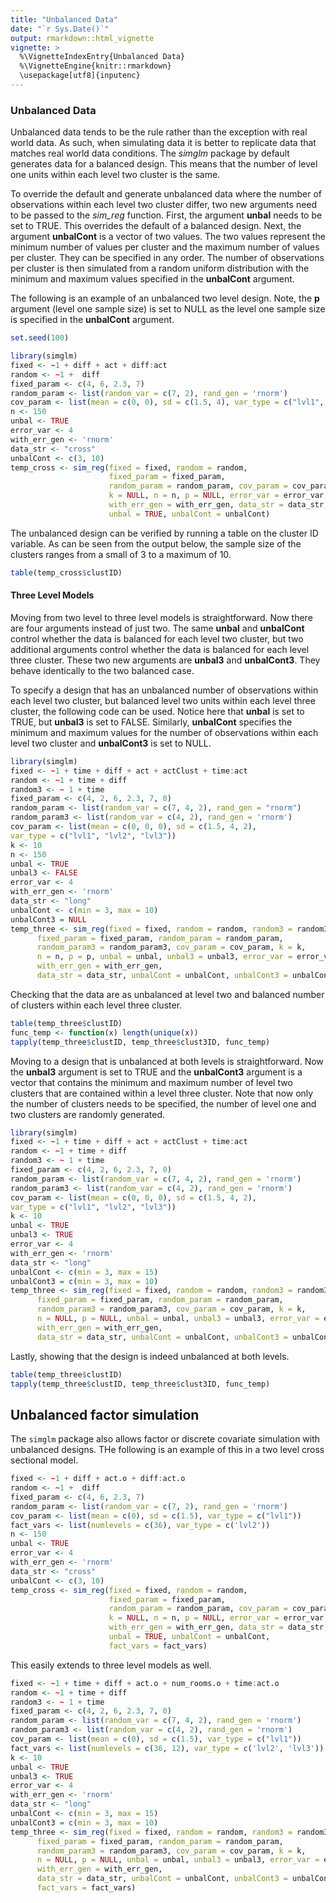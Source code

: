 ```yaml
---
title: "Unbalanced Data"
date: "`r Sys.Date()`"
output: rmarkdown::html_vignette
vignette: >
  %\VignetteIndexEntry{Unbalanced Data}
  %\VignetteEngine{knitr::rmarkdown}
  \usepackage[utf8]{inputenc}
---
```


### Unbalanced Data

Unbalanced data tends to be the rule rather than the exception with real world data. As such, when simulating data it is better to replicate data that matches real world data conditions. The *simglm* package by default generates data for a balanced design. This means that the number of level one units within each level two cluster is the same.

To override the default and generate unbalanced data where the number of observations within each level two cluster differ, two new arguments need to be passed to the *sim_reg* function. First, the argument **unbal** needs to be set to TRUE. This overrides the default of a balanced design. Next, the argument **unbalCont** is a vector of two values. The two values represent the minimum number of values per cluster and the maximum number of values per cluster. They can be specified in any order. The number of observations per cluster is then simulated from a random uniform distribution with the minimum and maximum values specified in the **unbalCont** argument.

The following is an example of an unbalanced two level design. Note, the **p** argument (level one sample size) is set to NULL as the level one sample size is specified in the **unbalCont** argument.

```r
set.seed(100)
```

```r
library(simglm)
fixed <- ~1 + diff + act + diff:act
random <- ~1 +  diff
fixed_param <- c(4, 6, 2.3, 7)
random_param <- list(random_var = c(7, 2), rand_gen = 'rnorm')
cov_param <- list(mean = c(0, 0), sd = c(1.5, 4), var_type = c("lvl1", "lvl2"))
n <- 150
unbal <- TRUE
error_var <- 4
with_err_gen <- 'rnorm'
data_str <- "cross"
unbalCont <- c(3, 10)
temp_cross <- sim_reg(fixed = fixed, random = random, 
                      fixed_param = fixed_param, 
                      random_param = random_param, cov_param = cov_param,
                      k = NULL, n = n, p = NULL, error_var = error_var,
                      with_err_gen = with_err_gen, data_str = data_str, 
                      unbal = TRUE, unbalCont = unbalCont)
```

The unbalanced design can be verified by running a table on the cluster ID variable. As can be seen from the output below, the sample size of the clusters ranges from a small of 3 to a maximum of 10.
```r
table(temp_cross$clustID)
```

#### Three Level Models
Moving from two level to three level models is straightforward. Now there are four arguments instead of just two. The same **unbal** and **unbalCont** control whether the data is balanced for each level two cluster, but two additional arguments control whether the data is balanced for each level three cluster. These two new arguments are **unbal3** and **unbalCont3**. They behave identically to the two balanced case.

To specify a design that has an unbalanced number of observations within each level two cluster, but balanced level two units within each level three cluster, the following code can be used. Notice here that **unbal** is set to TRUE, but **unbal3** is set to FALSE. Similarly, **unbalCont** specifies the minimum and maximum values for the number of observations within each level two cluster and **unbalCont3** is set to NULL.
```r
library(simglm)
fixed <- ~1 + time + diff + act + actClust + time:act
random <- ~1 + time + diff
random3 <- ~ 1 + time
fixed_param <- c(4, 2, 6, 2.3, 7, 0)
random_param <- list(random_var = c(7, 4, 2), rand_gen = "rnorm")
random_param3 <- list(random_var = c(4, 2), rand_gen = 'rnorm')
cov_param <- list(mean = c(0, 0, 0), sd = c(1.5, 4, 2),
var_type = c("lvl1", "lvl2", "lvl3"))
k <- 10
n <- 150
unbal <- TRUE
unbal3 <- FALSE
error_var <- 4
with_err_gen <- 'rnorm'
data_str <- "long"
unbalCont <- c(min = 3, max = 10)
unbalCont3 = NULL
temp_three <- sim_reg(fixed = fixed, random = random, random3 = random3,
      fixed_param = fixed_param, random_param = random_param, 
      random_param3 = random_param3, cov_param = cov_param, k = k,
      n = n, p = p, unbal = unbal, unbal3 = unbal3, error_var = error_var,
      with_err_gen = with_err_gen, 
      data_str = data_str, unbalCont = unbalCont, unbalCont3 = unbalCont3)
```

Checking that the data are as unbalanced at level two and balanced number of clusters within each level three cluster.
```r
table(temp_three$clustID)
func_temp <- function(x) length(unique(x))
tapply(temp_three$clustID, temp_three$clust3ID, func_temp)
```

Moving to a design that is unbalanced at both levels is straightforward. Now the **unbal3** argument is set to TRUE and the **unbalCont3** argument is a vector that contains the minimum and maximum number of level two clusters that are contained within a level three cluster. Note that now only the number of clusters needs to be specified, the number of level one and two clusters are randomly generated.
```r
library(simglm)
fixed <- ~1 + time + diff + act + actClust + time:act
random <- ~1 + time + diff
random3 <- ~ 1 + time
fixed_param <- c(4, 2, 6, 2.3, 7, 0)
random_param <- list(random_var = c(7, 4, 2), rand_gen = 'rnorm')
random_param3 <- list(random_var = c(4, 2), rand_gen = 'rnorm')
cov_param <- list(mean = c(0, 0, 0), sd = c(1.5, 4, 2),
var_type = c("lvl1", "lvl2", "lvl3"))
k <- 10
unbal <- TRUE
unbal3 <- TRUE
error_var <- 4
with_err_gen <- 'rnorm'
data_str <- "long"
unbalCont <- c(min = 3, max = 15)
unbalCont3 = c(min = 3, max = 10)
temp_three <- sim_reg(fixed = fixed, random = random, random3 = random3,
      fixed_param = fixed_param, random_param = random_param, 
      random_param3 = random_param3, cov_param = cov_param, k = k,
      n = NULL, p = NULL, unbal = unbal, unbal3 = unbal3, error_var = error_var,
      with_err_gen = with_err_gen, 
      data_str = data_str, unbalCont = unbalCont, unbalCont3 = unbalCont3)
```

Lastly, showing that the design is indeed unbalanced at both levels.
```r
table(temp_three$clustID)
tapply(temp_three$clustID, temp_three$clust3ID, func_temp)
```

## Unbalanced factor simulation
The `simglm` package also allows factor or discrete covariate simulation with unbalanced designs. THe following is an example of this in a two level cross sectional model.

```r
fixed <- ~1 + diff + act.o + diff:act.o
random <- ~1 +  diff
fixed_param <- c(4, 6, 2.3, 7)
random_param <- list(random_var = c(7, 2), rand_gen = 'rnorm')
cov_param <- list(mean = c(0), sd = c(1.5), var_type = c("lvl1"))
fact_vars <- list(numlevels = c(36), var_type = c('lvl2'))
n <- 150
unbal <- TRUE
error_var <- 4
with_err_gen <- 'rnorm'
data_str <- "cross"
unbalCont <- c(3, 10)
temp_cross <- sim_reg(fixed = fixed, random = random, 
                      fixed_param = fixed_param, 
                      random_param = random_param, cov_param = cov_param,
                      k = NULL, n = n, p = NULL, error_var = error_var,
                      with_err_gen = with_err_gen, data_str = data_str, 
                      unbal = TRUE, unbalCont = unbalCont, 
                      fact_vars = fact_vars)
```

This easily extends to three level models as well.

```r
fixed <- ~1 + time + diff + act.o + num_rooms.o + time:act.o
random <- ~1 + time + diff
random3 <- ~ 1 + time
fixed_param <- c(4, 2, 6, 2.3, 7, 0)
random_param <- list(random_var = c(7, 4, 2), rand_gen = 'rnorm')
random_param3 <- list(random_var = c(4, 2), rand_gen = 'rnorm')
cov_param <- list(mean = c(0), sd = c(1.5), var_type = c("lvl1"))
fact_vars <- list(numlevels = c(36, 12), var_type = c('lvl2', 'lvl3'))
k <- 10
unbal <- TRUE
unbal3 <- TRUE
error_var <- 4
with_err_gen <- 'rnorm'
data_str <- "long"
unbalCont <- c(min = 3, max = 15)
unbalCont3 = c(min = 3, max = 10)
temp_three <- sim_reg(fixed = fixed, random = random, random3 = random3,
      fixed_param = fixed_param, random_param = random_param, 
      random_param3 = random_param3, cov_param = cov_param, k = k,
      n = NULL, p = NULL, unbal = unbal, unbal3 = unbal3, error_var = error_var,
      with_err_gen = with_err_gen, 
      data_str = data_str, unbalCont = unbalCont, unbalCont3 = unbalCont3,
      fact_vars = fact_vars)
```
